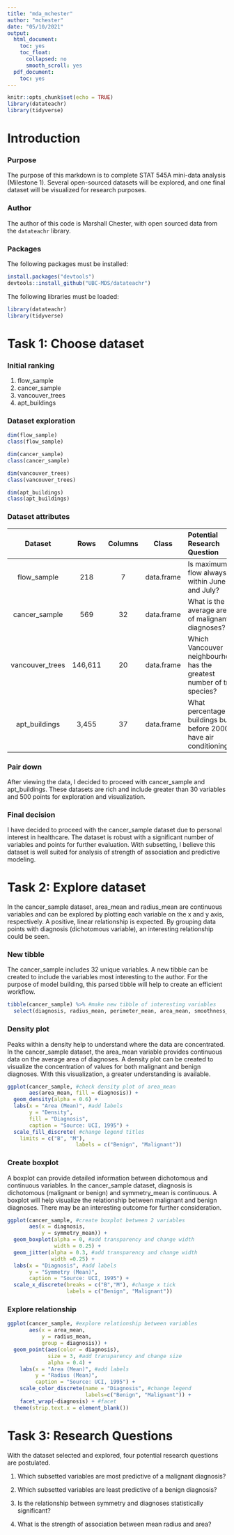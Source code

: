 ```yaml
---
title: "mda_mchester"
author: "mchester"
date: "05/10/2021"
output:
  html_document:
    toc: yes
    toc_float:
      collapsed: no
      smooth_scroll: yes
  pdf_document:
    toc: yes
---
```


```r
knitr::opts_chunk$set(echo = TRUE)
library(datateachr)
library(tidyverse)
```

# **Introduction**

### **Purpose**

The purpose of this markdown is to complete STAT 545A mini-data analysis (Milestone 1). Several open-sourced datasets will be explored, and one final dataset will be visualized for research purposes. 

### **Author**

The author of this code is Marshall Chester, with open sourced data from the ```datateachr``` library.

### **Packages**

The following packages must be installed:

```r
install.packages("devtools")
devtools::install_github("UBC-MDS/datateachr")
```

The following libraries must be loaded:

```r
library(datateachr)
library(tidyverse)
```

# **Task 1: Choose dataset**


### **Initial ranking**

1. flow_sample
2. cancer_sample
3. vancouver_trees
4. apt_buildings

### **Dataset exploration**

```r
dim(flow_sample)
class(flow_sample)

dim(cancer_sample)
class(cancer_sample)

dim(vancouver_trees)
class(vancouver_trees)

dim(apt_buildings)
class(apt_buildings)

```

### **Dataset attributes**

Dataset | Rows | Columns | Class | Potential Research Question 
:------:|:----:|:-------:|:-----:|:-----------------|
flow_sample | 218 | 7 | data.frame | Is maximum flow always within June and July?
cancer_sample | 569 | 32 | data.frame | What is the average area of malignant diagnoses?
vancouver_trees | 146,611 | 20 | data.frame | Which Vancouver neighbourhood has the greatest number of tree species?
apt_buildings | 3,455 | 37 | data.frame | What percentage of buildings built before 2000 have air conditioning?

### **Pair down**

After viewing the data, I decided to proceed with cancer_sample and apt_buildings. These datasets are rich and include greater than 30 variables and 500 points for exploration and visualization.

### **Final decision**

I have decided to proceed with the cancer_sample dataset due to personal interest in healthcare. The dataset is robust with a significant number of variables and points for further evaluation. With subsetting, I believe this dataset is well suited for analysis of strength of association and predictive modeling.

# **Task 2: Explore dataset**

In the cancer_sample dataset, area_mean and radius_mean are continuous variables and can be explored by plotting each variable on the x and y axis, respectively. A positive, linear relationship is expected. By grouping data points with diagnosis (dichotomous variable), an interesting relationship could be seen.

### **New tibble**

The cancer_sample includes 32 unique variables. A new tibble can be created to include the variables most interesting to the author. For the purpose of model building, this parsed tibble will help to create an efficient workflow. 

```r
tibble(cancer_sample) %>% #make new tibble of interesting variables
  select(diagnosis, radius_mean, perimeter_mean, area_mean, smoothness_mean, symmetry_mean)
```

### **Density plot**

Peaks within a density help to understand where the data are concentrated. In the cancer_sample dataset, the area_mean variable provides continuous data on the average area of diagnoses. A density plot can be created to visualize the concentration of values for both malignant and benign diagnoses. With this visualization, a greater understanding is available. 

```r
ggplot(cancer_sample, #check density plot of area_mean
       aes(area_mean, fill = diagnosis)) +
  geom_density(alpha = 0.6) +
  labs(x = "Area (Mean)", #add labels
       y = "Density",
       fill = "Diagnosis",
       caption = "Source: UCI, 1995") +
  scale_fill_discrete( #change legend titles
    limits = c("B", "M"),
                      labels = c("Benign", "Malignant"))
```

### **Create boxplot**

A boxplot can provide detailed information between dichotomous and continuous variables. In the cancer_sample dataset, diagnosis is dichotomous (malignant or benign) and symmetry_mean is continuous. A boxplot will help visualize the relationship between malignant and benign diagnoses. There may be an interesting outcome for further consideration.

```r
ggplot(cancer_sample, #create boxplot between 2 variables
       aes(x = diagnosis,
           y = symmetry_mean)) +
  geom_boxplot(alpha = 0, #add transparency and change width
               width = 0.25) +
  geom_jitter(alpha = 0.3, #add transparency and change width
              width =0.25) + 
  labs(x = "Diagnosis", #add labels
       y = "Symmetry (Mean)", 
       caption = "Source: UCI, 1995") +
  scale_x_discrete(breaks = c("B","M"), #change x tick
                   labels = c("Benign", "Malignant"))
```

### **Explore relationship**

```r
ggplot(cancer_sample, #explore relationship between variables
       aes(x = area_mean,
           y = radius_mean, 
           group = diagnosis)) +
  geom_point(aes(color = diagnosis),
             size = 3, #add transparency and change size
             alpha = 0.4) +
    labs(x = "Area (Mean)", #add labels
         y = "Radius (Mean)", 
         caption = "Source: UCI, 1995") +
    scale_color_discrete(name = "Diagnosis", #change legend
                         labels=c("Benign", "Malignant")) +
    facet_wrap(~diagnosis) + #facet
  theme(strip.text.x = element_blank())
```

# **Task 3: Research Questions**

With the dataset selected and explored, four potential research questions are postulated.

1. Which subsetted variables are most predictive of a malignant diagnosis?\n

2. Which subsetted variables are least predictive of a benign diagnosis?\n

3. Is the relationship between symmetry and diagnoses statistically significant?\n

4. What is the strength of association between mean radius and area?\n